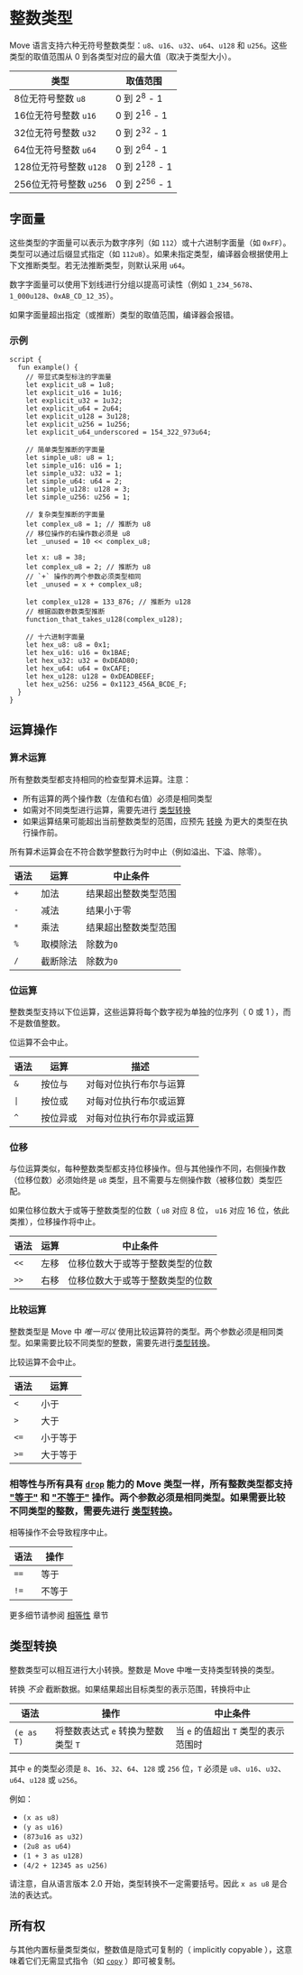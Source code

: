 # 整数类型

Move 语言支持六种无符号整数类型：`u8`、`u16`、`u32`、`u64`、`u128` 和 `u256`。这些类型的取值范围从 0 到各类型对应的最大值（取决于类型大小）。

| 类型                             | 取值范围                  |
| -------------------------------- | ------------------------ |
| 8位无符号整数 `u8`               | 0 到 2<sup>8</sup> - 1   |
| 16位无符号整数 `u16`             | 0 到 2<sup>16</sup> - 1  |
| 32位无符号整数 `u32`             | 0 到 2<sup>32</sup> - 1  |
| 64位无符号整数 `u64`             | 0 到 2<sup>64</sup> - 1  |
| 128位无符号整数 `u128`           | 0 到 2<sup>128</sup> - 1 |
| 256位无符号整数 `u256`           | 0 到 2<sup>256</sup> - 1 |

## 字面量

这些类型的字面量可以表示为数字序列（如 `112`）或十六进制字面量（如 `0xFF`）。类型可以通过后缀显式指定（如 `112u8`）。如果未指定类型，编译器会根据使用上下文推断类型。若无法推断类型，则默认采用 `u64`。

数字字面量可以使用下划线进行分组以提高可读性（例如 `1_234_5678`、`1_000u128`、`0xAB_CD_12_35`）。

如果字面量超出指定（或推断）类型的取值范围，编译器会报错。

### 示例

```move
script {
  fun example() {
    // 带显式类型标注的字面量
    let explicit_u8 = 1u8;
    let explicit_u16 = 1u16;
    let explicit_u32 = 1u32;
    let explicit_u64 = 2u64;
    let explicit_u128 = 3u128;
    let explicit_u256 = 1u256;
    let explicit_u64_underscored = 154_322_973u64;

    // 简单类型推断的字面量
    let simple_u8: u8 = 1;
    let simple_u16: u16 = 1;
    let simple_u32: u32 = 1;
    let simple_u64: u64 = 2;
    let simple_u128: u128 = 3;
    let simple_u256: u256 = 1;

    // 复杂类型推断的字面量
    let complex_u8 = 1; // 推断为 u8
    // 移位操作的右操作数必须是 u8
    let _unused = 10 << complex_u8;

    let x: u8 = 38;
    let complex_u8 = 2; // 推断为 u8
    // `+` 操作的两个参数必须类型相同
    let _unused = x + complex_u8;

    let complex_u128 = 133_876; // 推断为 u128
    // 根据函数参数类型推断
    function_that_takes_u128(complex_u128);

    // 十六进制字面量
    let hex_u8: u8 = 0x1;
    let hex_u16: u16 = 0x1BAE;
    let hex_u32: u32 = 0xDEAD80;
    let hex_u64: u64 = 0xCAFE;
    let hex_u128: u128 = 0xDEADBEEF;
    let hex_u256: u256 = 0x1123_456A_BCDE_F;
  }
}
```

## 运算操作

### 算术运算

所有整数类型都支持相同的检查型算术运算。注意：
- 所有运算的两个操作数（左值和右值）必须是相同类型
- 如需对不同类型进行运算，需要先进行 [类型转换](#类型转换)
- 如果运算结果可能超出当前整数类型的范围，应预先 [转换](#类型转换) 为更大的类型在执行操作前。

所有算术运算会在不符合数学整数行为时中止（例如溢出、下溢、除零）。

| 语法 | 运算            | 中止条件                                 |
| ---- | -------------- | -------------------------------------- |
| `+`  | 加法           | 结果超出整数类型范围                       |
| `-`  | 减法           | 结果小于零                               |
| `*`  | 乘法           | 结果超出整数类型范围                       |
| `%`  | 取模除法        | 除数为`0`                               |
| `/`  | 截断除法        | 除数为`0`                               |

### 位运算

整数类型支持以下位运算，这些运算将每个数字视为单独的位序列（ 0 或 1 ），而不是数值整数。

位运算不会中止。

| 语法              | 运算       | 描述                                           |
| ----------------- | ---------- | ---------------------------------------------- |
| `&`               | 按位与     | 对每对位执行布尔与运算                         |
| <code>&#124;</code> | 按位或     | 对每对位执行布尔或运算                         |
| `^`               | 按位异或   | 对每对位执行布尔异或运算                       |

### 位移

与位运算类似，每种整数类型都支持位移操作。但与其他操作不同，右侧操作数（位移位数）必须始终是 `u8` 类型，且不需要与左侧操作数（被移位数）类型匹配。

如果位移位数大于或等于整数类型的位数（ `u8` 对应 8 位， `u16` 对应 16 位，依此类推），位移操作将中止。

| 语法 | 运算       | 中止条件                                                             |
| ---- | ---------- | ------------------------------------------------------------------- |
| `<<` | 左移       | 位移位数大于或等于整数类型的位数                                     |
| `>>` | 右移       | 位移位数大于或等于整数类型的位数                                     |

### 比较运算

整数类型是 Move 中 _唯一可以_ 使用比较运算符的类型。两个参数必须是相同类型。如果需要比较不同类型的整数，需要先进行[类型转换](#类型转换)。

比较运算不会中止。

| 语法 | 运算                   |
| ---- | ---------------------- |
| `<`  | 小于                   |
| `>`  | 大于                   |
| `<=` | 小于等于               |
| `>=` | 大于等于               |

### 相等性与所有具有 [`drop`](abilities.mdx) 能力的 Move 类型一样，所有整数类型都支持 ["等于"](equality.mdx) 和 ["不等于"](equality.mdx) 操作。两个参数必须是相同类型。如果需要比较不同类型的整数，需要先进行 [类型转换](#类型转换)。

相等操作不会导致程序中止。

| 语法 | 操作       |
| ---- | ---------- |
| `==` | 等于       |
| `!=` | 不等于     |

更多细节请参阅 [相等性](equality.mdx) 章节

## 类型转换

整数类型可以相互进行大小转换。整数是 Move 中唯一支持类型转换的类型。

转换 _不会_ 截断数据。如果结果超出目标类型的表示范围，转换将中止

| 语法       | 操作                                            | 中止条件                             |
| ---------- | ---------------------------------------------- | ------------------------------------ |
| `(e as T)` | 将整数表达式 `e` 转换为整数类型 `T`                | 当 `e` 的值超出 `T` 类型的表示范围时 |

其中 `e` 的类型必须是 `8`、`16`、`32`、`64`、`128` 或 `256` 位，`T` 必须是 `u8`、`u16`、`u32`、`u64`、`u128` 或 `u256`。

例如：

- `(x as u8)`
- `(y as u16)`
- `(873u16 as u32)`
- `(2u8 as u64)`
- `(1 + 3 as u128)`
- `(4/2 + 12345 as u256)`

请注意，自从语言版本 2.0 开始，类型转换不一定需要括号。因此 `x as u8` 是合法的表达式。

## 所有权

与其他内置标量类型类似，整数值是隐式可复制的（ implicitly copyable ），这意味着它们无需显式指令（如 [`copy`](variables.mdx#移动--move--与复制--copy-) ）即可被复制。